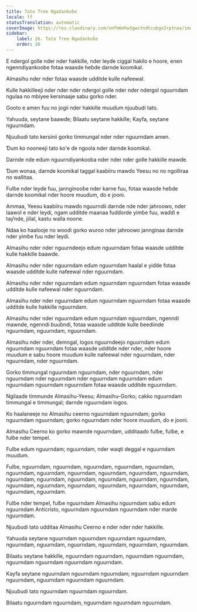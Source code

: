 ```yaml
---
title: Tato Tree Ngaɗankoɓe
locale: ff
statusTranslation: automatic
coverImage: https://res.cloudinary.com/xmfm6mhw3gwctndtcubgx2rptnae/image/upload/v1741354419/small_cover_la_gran_rebelion_28716e29d2.webp
sidebar:
    label: 26. Tato Tree Ngaɗankoɓe
    order: 26
---
```

E ndergol golle nder nder hakkille, nder leyɗe ciggal hakilo e hoore, enen ngenndiyankoobe fotaa waasde heɓde darnde koomikal.

Almasihu nder nder fotaa waasde udditde kulle nafeewal.

Kulle hakkilleeji nder nder nder ndergol golle nder nder ndergol nguurndam ngulaa no mbiyee kersinaaje sabu gorko nder.

Gooto e amen fuu no jogii nder hakkille muuɗum njuuɓudi tato.

Yahuuda, seytane baawɗe; Bilaatu seytane hakkille; Kayfa, seytane nguurndam.

Njuuɓudi tato kersinii gorko timmungal nder nder nguurndam amen.

Ɗum ko nooneeji tato ko'e ɗe ngoola nder darnde koomikal.

Darnde nde eɗum nguurndiyankooba nder nder nder golle hakkille mawɗe.

Ɗum wonaa, darnde koomikal taggal kaabiiru mawɗo Yeesu no no ngolliraa no wallitaa.

Fulɓe nder leyɗe fuu, jannginooɓe nder karne fuu, fotaa waasde heɓde darnde koomikal nder hoore muuɗum, ɗo e jooni.

Ammaa, Yeesu kaabiiru mawɗo nguurndii darnde nde nder jahroowo, nder laawol e nder leydi, ngam udditde maanaa fuɗɗorde yimɓe fuu, waɗɗi e taƴnde, jiilal, kastu walla noone.

Ndaa ko haalooje no woodi gorko wuroo nder jahroowo jannginaa darnde nder yimɓe fuu nder leydi.

Almasihu nder nder nguurndeejo eɗum nguurndam fotaa waasde udditde kulle hakkille baawɗe.

Almasihu nder nder nguurndam eɗum nguurndam haalal e yiɗde fotaa waasde udditde kulle nafeewal nder nguurndam.

Almasihu nder nder nguurndam eɗum nguurndam nguurndam fotaa waasde udditde kulle nafeewal nder nguurndam.

Almasihu nder nder nguurndam eɗum nguurndam nguurndam fotaa waasde udditde kulle hakkille nguurndam.

Almasihu nder nder nguurndam eɗum nguurndam nguurndam, ngenndi mawnde, ngenndi ɓuuɓndi, fotaa waasde udditde kulle ɓeediinde nguurndam, nguurndam, nguurndam.

Almasihu nder nder, ɗemngal, logos nguurndeejo nguurndam eɗum nguurndam nguurndam fotaa waasde udditde nder nder, nder hoore muuɗum e sabu hoore muuɗum kulle nafeewal nder nguurndam, nder nguurndam, nder nguurndam.

Gorko timmungal nguurndam nguurndam, nder nguurndam, nder nguurndam nder nguurndam nder nguurndam nguurndam eɗum nguurndam nguurndam nguurndam fotaa waasde udditde nguurndam.

Ngilaade timmunde Almasihu-Yeesu; Almasihu-Gorko; cakko nguurndam timmungal e timmungal; darnde nguurndam logos.

Ko haalaneeje no Almasihu ceerno nguurndam nguurndam; gorko nguurndam nguurndam; gorko nguurndam nder hoore muuɗum, ɗo e jooni.

Almasihu Ceerno ko gorko mawnde nguurndam, udditaaɗo fulɓe, fulɓe, e fulɓe nder tempel.

Fulɓe eɗum nguurndam; nguurndam, nder waqti deggal e nguurndam muuɗum.

Fulɓe, nguurndam, nguurndam, nguurndam, nguurndam, nguurndam, nguurndam, nguurndam, nguurndam, nguurndam, nguurndam, nguurndam, nguurndam, nguurndam, nguurndam, nguurndam, nguurndam, nguurndam, nguurndam, nguurndam, nguurndam, nguurndam, nguurndam, nguurndam, nguurndam, nguurndam.

Fulɓe nder tempel, fulɓe nguurndam Almasihu nguurndam sabu eɗum nguurndam Anticristo, nguurndam nguurndam nguurndam nder marde nguurndam.

Njuuɓudi tato udditaa Almasihu Ceerno e nder nder nder hakkille.

Yahuuda seytane nguurndam nguurndam nguurndam nguurndam, nguurndam, nguurndam, nguurndam, nguurndam, nguurndam, nguurndam.

Bilaatu seytane hakkille, nguurndam nguurndam, nguurndam nguurndam, nguurndam nguurndam nguurndam nguurndam.

Kayfa seytane nguurndam nguurndam nguurndam; nguurndam nguurndam nguurndam, nguurndam nguurndam nguurndam.

Njuuɓudi tato nguurndam nguurndam nguurndam.

Bilaatu nguurndam nguurndam, nguurndam nguurndam nguurndam.
